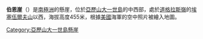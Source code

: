 {{Coord|70|6|S|69|47|W|source:GNIS|display=title}}

'''伯恩崖'''（{{lang-en|Burn Cliffs}}）是[[南極洲|南極洲]]的懸崖，位於[[亞歷山大一世島|亞歷山大一世島]]的中西部，處於[[道格拉斯嶺|道格拉斯嶺]]的[[埃塞伍爾夫山|埃塞伍爾夫山]]以西，海拔高度455米，根據[[美國|美國]]海軍的空中照片被繪入地圖。

{{DEFAULTSORT:Burn Cliffs}}
[[Category:亞歷山大一世島懸崖|Category:亞歷山大一世島懸崖]]


{{AlexanderIsland-geo-stub}}